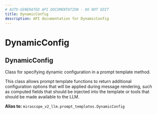 ```yaml
---
# AUTO-GENERATED API DOCUMENTATION - DO NOT EDIT
title: DynamicConfig
description: API documentation for DynamicConfig
---
```


# DynamicConfig

## <ApiType type="Alias" path="responses/base_response/DynamicConfig" symbolName="DynamicConfig" /> DynamicConfig

Class for specifying dynamic configuration in a prompt template method.

This class allows prompt template functions to return additional configuration
options that will be applied during message rendering, such as computed fields
that should be injected into the template or tools that should be made available
to the LLM.


**Alias to:** `mirascope_v2_llm.prompt_templates.DynamicConfig`
